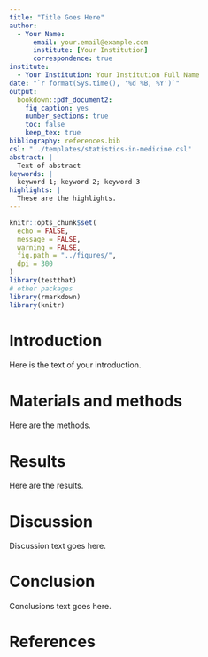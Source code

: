 ```yaml
---
title: "Title Goes Here"
author:
  - Your Name:
      email: your.email@example.com
      institute: [Your Institution]
      correspondence: true
institute:
  - Your Institution: Your Institution Full Name
date: "`r format(Sys.time(), '%d %B, %Y')`"
output:
  bookdown::pdf_document2:
    fig_caption: yes
    number_sections: true
    toc: false
    keep_tex: true
bibliography: references.bib
csl: "../templates/statistics-in-medicine.csl"
abstract: |
  Text of abstract
keywords: |
  keyword 1; keyword 2; keyword 3
highlights: |
  These are the highlights.
---
```


```r
knitr::opts_chunk$set(
  echo = FALSE,
  message = FALSE,
  warning = FALSE,
  fig.path = "../figures/",
  dpi = 300
)
library(testthat)
# other packages
library(rmarkdown)
library(knitr)
```

# Introduction

Here is the text of your introduction.

# Materials and methods

Here are the methods.

# Results

Here are the results.

# Discussion

Discussion text goes here.

# Conclusion

Conclusions text goes here.

# References